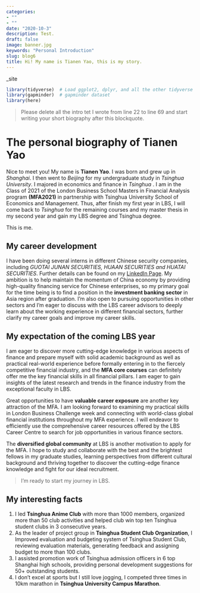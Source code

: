 ```yaml
---
categories:
- ""
- ""
date: "2020-10-3"
description: Test.
draft: false
image: banner.jpg
keywords: "Personal Introduction"
slug: blog6
title: Hi! My name is Tianen Yao, this is my story.
---
```

_site

```r
library(tidyverse)  # Load ggplot2, dplyr, and all the other tidyverse packages
library(gapminder)  # gapminder dataset
library(here)
```



> Please delete all the intro tet I wrote from line 22 to line 69 and start writing your short biography after this blockquote.

# The personal biography of **Tianen Yao**

Nice to meet you! My name is **Tianen Yao**. I was born and grew up in *Shanghai*.  I then went to *Beijing* for my undergraduate study in *Tsinghua University*. I majored in economics and finance in *Tsinghua* . I am in the Class of 2021 of the London Business School Masters in Financial Analysis program **(MFA2021)** in partnership with Tsinghua University School of Economics and Management. Thus, after finish my first year in LBS, I will come back to *Tsinghua* for the remaining courses and my master thesis in my second year and gain my LBS degree and Tsinghua degree.

This is me. 


## My career development

I have been doing several interns in different Chinese security companies, including *GUOTAI JUNAN SECURITIES, HUAAN SECURITIES and HUATAI SECURITIES*. Further details can be found on my [LinkedIn Page](https://www.linkedin.com/in/tianen-yao/). My ambition is to help maintain the momentum of China economy by providing high-quality financing service for Chinese enterprises, so my primary goal for the time being is to find a position in the **investment banking sector** in Asia region after graduation. I’m also open to pursuing opportunities in other sectors and I’m eager to discuss with the LBS career advisors to deeply learn about the working experience in different financial sectors, further clarify my career goals and improve my career skills.

## My expectation of the coming LBS year

I am eager to discover more cutting-edge knowledge in various aspects of finance and prepare myself with solid academic background as well as practical real-world experience before formally entering in to the fiercely competitive financial industry, and the **MFA core courses** can definitely offer me the key financial skills in all financial pillars. I am eager to gain insights of the latest research and trends in the finance industry from the exceptional faculty in LBS.

Great opportunities to have **valuable career exposure** are another key attraction of the MFA. I am looking forward to examining my practical skills in London Business Challenge week and connecting with world-class global financial institutions throughout my MFA experience. I will endeavor to efficiently use the comprehensive career resources offered by the LBS Career Centre to search for job opportunities in various finance sectors.

The **diversified global community** at LBS is another motivation to apply for the MFA. I hope to study and collaborate with the best and the brightest fellows in my graduate studies, learning perspectives from different cultural background and thriving together to discover the cutting-edge finance knowledge and fight for our ideal recruitment. 

>I’m ready to start my journey in LBS.

## My interesting facts

1. I led **Tsinghua Anime Club** with more than 1000 members, organized more than 50 club activities and helped club win top ten Tsinghua student clubs in 3 consecutive years.
2. As the leader of project group in **Tsinghua Student Club Organization**, I Improved evaluation and budgeting system of Tsinghua Student Club, reviewing evaluation materials, generating feedback and assigning budget to more than 100 clubs. 
3. I assisted promotion work of Tsinghua admission officers in 6 top Shanghai high schools, providing personal development suggestions for 50+ outstanding students.
4. I don’t excel at sports but I still love jogging, I competed three times in 10km marathon in **Tsinghua University Campus Marathon**.

